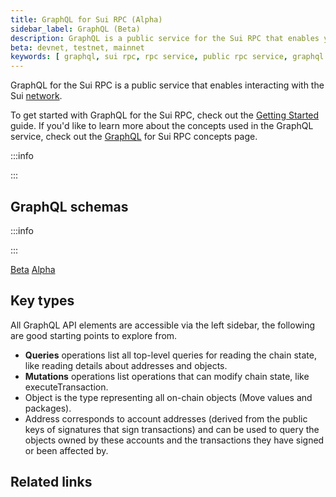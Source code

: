 ```yaml
---
title: GraphQL for Sui RPC (Alpha)
sidebar_label: GraphQL (Beta)
description: GraphQL is a public service for the Sui RPC that enables you to efficiently interact with the Sui network.
beta: devnet, testnet, mainnet
keywords: [ graphql, sui rpc, rpc service, public rpc service, graphql api, api, graphql migration, graphql quick-start, graphql concepts, interact with sui through rpc, use rpc, graphql rpc ]
---
```


GraphQL for the Sui RPC is a public service that enables interacting with the Sui [network](https://sui.io/networkinfo).

To get started with GraphQL for the Sui RPC, check out the [Getting Started](/guides/developer/getting-started/graphql-rpc) guide. If you'd like to learn more about the concepts used in the GraphQL service, check out the [GraphQL](../concepts/graphql-rpc.mdx) for Sui RPC concepts page.

:::info

<ImportContent source="data-serving-msg.mdx" mode="snippet" />

:::

## GraphQL schemas

:::info

<ImportContent source="data-serving-gql-alpha.mdx" mode="snippet" />

:::

<div>

<span>[Beta](./sui-api/sui-graphql/beta/reference)</span>
<span>[Alpha](./sui-api/sui-graphql/alpha/reference)</span>

</div>

## Key types

All GraphQL API elements are accessible via the left sidebar, the following are good starting points to explore from.

- **Queries** operations list all top-level queries for reading the chain state, like reading details about <UnsafeLink href="/references/sui-api/sui-graphql/beta/reference/operations/queries/address">addresses</UnsafeLink> and <UnsafeLink href="/references/sui-api/sui-graphql/beta/reference/operations/queries/objects">objects</UnsafeLink>.
- **Mutations** operations list operations that can modify chain state, like <UnsafeLink href="/references/sui-api/sui-graphql/beta/reference/operations/mutations/execute-transaction">executeTransaction</UnsafeLink>.
- <UnsafeLink href="/references/sui-api/sui-graphql/beta/reference/types/objects/object">Object</UnsafeLink> is the type representing all on-chain objects (Move values and packages).
- <UnsafeLink href="/references/sui-api/sui-graphql/beta/reference/types/objects/address">Address</UnsafeLink> corresponds to account addresses (derived from the public keys of signatures that sign transactions) and can be used to query the objects owned by these accounts and the transactions they have signed or been affected by.
<!--- <UnsafeLink href="/references/sui-api/sui-graphql/beta/reference/types/objects/owner">Owner</UnsafeLink> represents any entity that can own a <UnsafeLink href="/references/sui-api/sui-graphql/beta/reference/types/objects/move-object">MoveObject</UnsafeLink> to handle cases where it is not known whether the owner is an <UnsafeLink href="/references/sui-api/sui-graphql/beta/reference/types/objects/object">Object</UnsafeLink> or an <UnsafeLink href="/references/sui-api/sui-graphql/beta/reference/types/objects/address">Address</UnsafeLink> (for example, from the perspective of a Move object looking at its owner).-->

## Related links

<RelatedLink to="/guides/developer/advanced/graphql-migration.mdx" />
<RelatedLink to="/guides/developer/getting-started/graphql-rpc.mdx" />
<RelatedLink to="/concepts/graphql-rpc.mdx" />
